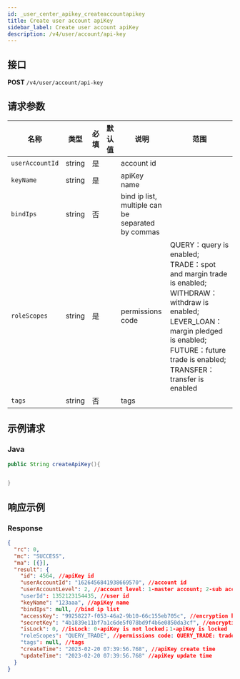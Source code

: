 ```yaml
---
id: _user_center_apikey_createaccountapikey
title: Create user account apiKey
sidebar_label: Create user account apiKey
description: /v4/user/account/api-key
---
```


## 接口

**POST** `/v4/user/account/api-key`

## 请求参数

| 名称 | 类型 | 必填 | 默认值 | 说明 | 范围 |
| --- | --- | --- | --- | --- | --- |
| `userAccountId` | string | 是 |  | account id |  |
| `keyName` | string | 是 |  | apiKey name |  |
| `bindIps` | string | 否 |  | bind ip list, multiple can be separated by commas |  |
| `roleScopes` | string | 是 |  | permissions code | QUERY：query is enabled; TRADE：spot and margin trade is enabled; WITHDRAW：withdraw is enabled; LEVER_LOAN：margin pledged is enabled; FUTURE：future trade is enabled; TRANSFER：transfer is enabled |
| `tags` | string | 否 |  | tags |  |

## 示例请求

### Java

```java
public String createApiKey(){


}
```

## 响应示例

### Response

```json
{
  "rc": 0,
  "mc": "SUCCESS",
  "ma": [{}],
  "result": {
    "id": 4564, //apiKey id
    "userAccountId": "1626456841938669570", //account id
    "userAccountLevel": 2, //account level: 1-master account; 2-sub account
    "userId": 1352123154435, //user id
    "keyName": "123aaa", //apiKey name
    "bindIps": null, //bind ip list
    "accessKey": "99258227-f053-46a2-9b10-66c155eb705c", //encryption key
    "secretKey": "4b1839e11bf7a1c6de5f078bd9f4b6e0850da3cf", //encryption string
    "isLock": 0, //isLock: 0-apiKey is not locked；1-apiKey is locked
    "roleScopes": "QUERY_TRADE", //permissions code: QUERY_TRADE: trade is enabled; QUERY_NO_TRADE: trade is not enabled
    "tags": null, //tags
    "createTime": "2023-02-20 07:39:56.768", //apiKey create time
    "updateTime": "2023-02-20 07:39:56.768" //apiKey update time
  }
}
```
